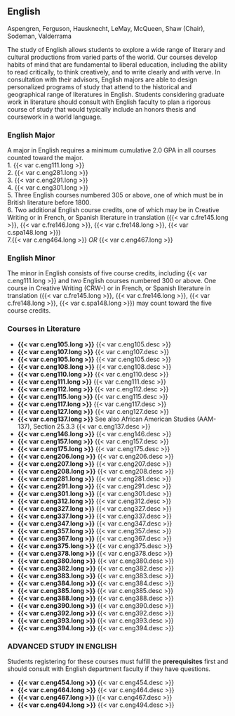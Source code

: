 ## English {#sec-english}

Aspengren, Ferguson, Hausknecht, LeMay, McQueen, Shaw (Chair), Sodeman, Valderrama

The study of English allows students to explore a wide range of literary and cultural productions from varied parts of the world. Our courses develop habits of mind that are fundamental to liberal education, including the ability to read critically, to think creatively, and to write clearly and with verve.
In consultation with their advisors, English majors are able to design personalized programs of study that attend to the historical and geographical range of literatures in English.  Students considering graduate work in literature should consult with English faculty to plan a rigorous course of study that would typically include an honors thesis and coursework in a world language.


### English Major
A major in English requires a minimum cumulative 2.0 GPA in all courses counted toward the major.    
1. {{< var c.eng111.long >}}    
2. {{< var c.eng281.long >}}    
3. {{< var c.eng291.long >}}    
4. {{< var c.eng301.long >}}    
5. Three English courses numbered 305 or above, one of which must be in British literature before 1800.     
6. Two additional English course credits, one of which may be in Creative Writing or in French, or Spanish literature in translation ({{< var c.fre145.long >}}, {{< var c.fre146.long >}}, {{< var c.fre148.long >}}, {{< var c.spa148.long >}})    
7.{{< var c.eng464.long >}} _OR_ {{< var c.eng467.long >}}  


### English Minor
The minor in English consists of five course credits, including {{< var c.eng111.long >}} and _two_ English courses numbered 300 or above. One course in Creative Writing (CRW-) or in French, or Spanish literature in translation ({{< var c.fre145.long >}}, {{< var c.fre146.long >}}, {{< var c.fre148.long >}}, {{< var c.spa148.long >}}) may count toward the five course credits.


### Courses in Literature

- **{{< var c.eng105.long >}}**
  {{< var c.eng105.desc >}}  
- **{{< var c.eng107.long >}}**
  {{< var c.eng107.desc >}}  
- **{{< var c.eng105.long >}}**
  {{< var c.eng105.desc >}}  
- **{{< var c.eng108.long >}}**
  {{< var c.eng108.desc >}}  
- **{{< var c.eng110.long >}}**
  {{< var c.eng110.desc >}}  
- **{{< var c.eng111.long >}}**
  {{< var c.eng111.desc >}}  
- **{{< var c.eng112.long >}}**
  {{< var c.eng112.desc >}}  
- **{{< var c.eng115.long >}}**
  {{< var c.eng115.desc >}}  
- **{{< var c.eng117.long >}}**
  {{< var c.eng117.desc >}}  
- **{{< var c.eng127.long >}}**
  {{< var c.eng127.desc >}}  
- **{{< var c.eng137.long >}}**
  See also African American Studies (AAM-137), Section 25.3.3
  {{< var c.eng137.desc >}}  
- **{{< var c.eng146.long >}}**
  {{< var c.eng146.desc >}}  
- **{{< var c.eng157.long >}}**
  {{< var c.eng157.desc >}}  
- **{{< var c.eng175.long >}}**
  {{< var c.eng175.desc >}}  
- **{{< var c.eng206.long >}}**
  {{< var c.eng206.desc >}}  
- **{{< var c.eng207.long >}}**
  {{< var c.eng207.desc >}}  
- **{{< var c.eng208.long >}}**
  {{< var c.eng208.desc >}}  
- **{{< var c.eng281.long >}}**
  {{< var c.eng281.desc >}}  
- **{{< var c.eng291.long >}}**
  {{< var c.eng291.desc >}}  
- **{{< var c.eng301.long >}}**
  {{< var c.eng301.desc >}}  
- **{{< var c.eng312.long >}}**
  {{< var c.eng312.desc >}}  
- **{{< var c.eng327.long >}}**
  {{< var c.eng327.desc >}}  
- **{{< var c.eng337.long >}}**
  {{< var c.eng337.desc >}}  
- **{{< var c.eng347.long >}}**
  {{< var c.eng347.desc >}}  
- **{{< var c.eng357.long >}}**
  {{< var c.eng357.desc >}}  
- **{{< var c.eng367.long >}}**
  {{< var c.eng367.desc >}}  
- **{{< var c.eng375.long >}}**
  {{< var c.eng375.desc >}}  
- **{{< var c.eng378.long >}}**
  {{< var c.eng378.desc >}}  
- **{{< var c.eng380.long >}}**
  {{< var c.eng380.desc >}}  
- **{{< var c.eng382.long >}}**
  {{< var c.eng382.desc >}}  
- **{{< var c.eng383.long >}}**
  {{< var c.eng383.desc >}}  
- **{{< var c.eng384.long >}}**
  {{< var c.eng384.desc >}}  
- **{{< var c.eng385.long >}}**
  {{< var c.eng385.desc >}}  
- **{{< var c.eng388.long >}}**
  {{< var c.eng388.desc >}}  
- **{{< var c.eng390.long >}}**
  {{< var c.eng390.desc >}}  
- **{{< var c.eng392.long >}}**
  {{< var c.eng392.desc >}}  
- **{{< var c.eng393.long >}}**
  {{< var c.eng393.desc >}}  
- **{{< var c.eng394.long >}}**
  {{< var c.eng394.desc >}}  

### ADVANCED STUDY IN ENGLISH
Students registering for these courses must fulfill the **prerequisites** first and should consult with English department faculty if they have questions. 

- **{{< var c.eng454.long >}}**
  {{< var c.eng454.desc >}}  
- **{{< var c.eng464.long >}}**
  {{< var c.eng464.desc >}}
- **{{< var c.eng467.long >}}**
  {{< var c.eng467.desc >}}
- **{{< var c.eng494.long >}}**
  {{< var c.eng494.desc >}}


